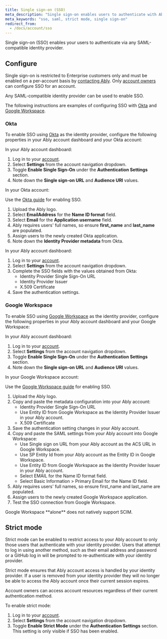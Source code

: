 ```yaml
---
title: Single sign-on (SSO)
meta_description: "Single sign-on enables users to authenticate with Ably using your own identity provider."
meta_keywords: "sso, saml, strict mode, single sign-on"
redirect_from:
  - /docs/account/sso
---
```


Single sign-on (SSO) enables your users to authenticate via any SAML-compatible identity provider.

## Configure <a id="configure"/>

Single sign-on is restricted to Enterprise customers only and must be enabled on a per-account basis by [contacting Ably](https://ably.com/support). Only [account owners](/docs/platform/account/users) can configure SSO for an account.

Any SAML-compatible identity provider can be used to enable SSO.

The following instructions are examples of configuring SSO with [Okta](#okta) and [Google Workspace](#google).

### Okta <a id="okta"/>

To enable SSO using [Okta](https://www.okta.com/) as the identity provider, configure the following properties in your Ably account dashboard and your Okta account:

In your Ably account dashboard:

1. Log in to your [account](https://ably.com/accounts/any).
2. Select **Settings** from the account navigation dropdown.
3. Toggle **Enable Single Sign-On** under the **Authentication Settings** section.
4. Note down the **Single sign-on URL** and **Audience URI** values.

In your Okta account:

Use the [Okta guide](https://developer.okta.com/docs/guides/saml-application-setup/overview/) for enabling SSO.

1. Upload the Ably logo.
2. Select **EmailAddress** for the **Name ID format** field.
3. Select **Email** for the **Application username** field.
4. Ably requires users' full names, so ensure **first_name** and **last_name** are populated.
5. Assign users to the newly created Okta application.
6. Note down the **Identity Provider metadata** from Okta.

In your Ably account dashboard:

1. Log in to your [account](https://ably.com/accounts/any).
2. Select **Settings** from the account navigation dropdown.
3. Complete the SSO fields with the values obtained from Okta:
    * Identity Provider Single Sign-On URL
    * Identity Provider Issuer
    * X.509 Certificate
4. Save the authentication settings.

### Google Workspace <a id="google"/>

To enable SSO using [Google Workspace](https://workspace.google.com/) as the identity provider, configure the following properties in your Ably account dashboard and your Google Workspace:

In your Ably account dashboard:

1. Log in to your [account](https://ably.com/accounts/any).
2. Select **Settings** from the account navigation dropdown.
3. Toggle **Enable Single Sign-On** under the **Authentication Settings** section.
4. Note down the **Single sign-on URL** and **Audience URI** values.

In your Google Workspace account:

Use the [Google Workspace guide](https://support.google.com/a/answer/6087519?hl=en) for enabling SSO.

1. Upload the Ably logo.
2. Copy and paste the metadata configuration into your Ably account:
    * Identity Provider Single Sign-On URL
    * Use Entity ID from Google Workspace as the Identity Provider Issuer in your Ably account.
    * X.509 Certificate
3. Save the authentication setting changes in your Ably account.
4. Copy and paste the SAML settings from your Ably account into Google Workspace:
    * Use Single sign on URL from your Ably account as the ACS URL in Google Workspace.
    * Use SP Entity Id from your Ably account as the Entity ID in Google Workspace.
    * Use Entity ID from Google Workspace as the Identity Provider Issuer in your Ably account.
    * Select EMAIL for the Name ID format field.
    * Select Basic Information > Primary Email for the Name ID field.
5. Ably requires users' full names, so ensure first_name and last_name are populated.
6. Assign users to the newly created Google Workspace application.
7. Test the SSO connection from Google Workspace.

<Aside data-type='note'>
Google Workspace **alone** does not natively support SCIM.
</Aside>

## Strict mode <a id="strict"/>

Strict mode can be enabled to restrict access to your Ably account to only those users that authenticate with your identity provider. Users that attempt to log in using another method, such as their email address and password or a GitHub log in will be prompted to re-authenticate with your identity provider.

Strict mode ensures that Ably account access is handled by your identity provider. If a user is removed from your identity provider they will no longer be able to access the Ably account once their current session expires.

<Aside data-type='important'>
Account owners can access account resources regardless of their current authentication method.
</Aside>

To enable strict mode:

1. Log in to your [account](https://ably.com/accounts/any).
2. Select **Settings** from the account navigation dropdown.
3. Toggle **Enable Strict Mode** under the **Authentication Settings** section. This setting is only visible if SSO has been enabled.
